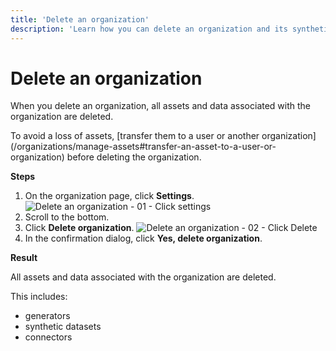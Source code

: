 ```yaml
---
title: 'Delete an organization'
description: 'Learn how you can delete an organization and its synthetic data assets in MOSTLY AI.'
---
```



# Delete an organization

When you delete an organization, all assets and data associated with the organization are deleted.

<Callout type="warning">
To avoid a loss of assets, [transfer them to a user or another organization](/organizations/manage-assets#transfer-an-asset-to-a-user-or-organization) before deleting the organization.
</Callout>

**Steps**

1. On the organization page, click **Settings**.
    <Image 
        src="/docs/docimages/organizations/delete-01-click-settings.webp"
        alt="Delete an organization - 01 - Click settings"
        width={700}
        height={300}
    />
2. Scroll to the bottom.
3. Click **Delete organization**.
    <Image 
        src="/docs/docimages/organizations/delete-02-click-delete.webp"
        alt="Delete an organization - 02 - Click Delete"
        width={700}
        height={300}
    />
4. In the confirmation dialog, click **Yes, delete organization**.

**Result**

All assets and data associated with the organization are deleted.

This includes:

* generators
* synthetic datasets
* connectors